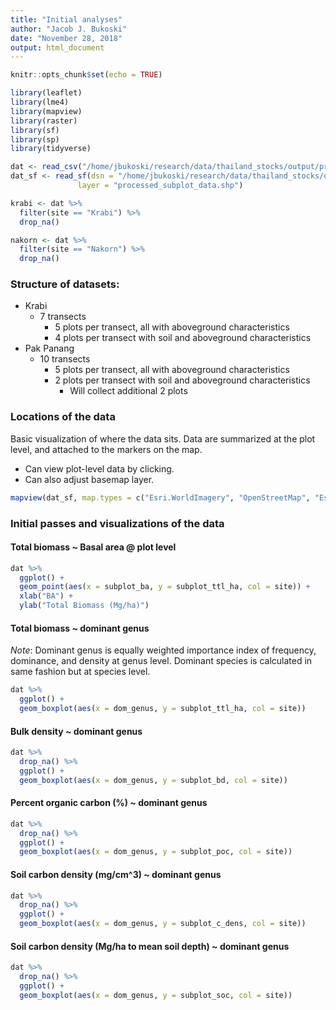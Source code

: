 ```yaml
---
title: "Initial analyses"
author: "Jacob J. Bukoski"
date: "November 28, 2018"
output: html_document
---
```


```r
knitr::opts_chunk$set(echo = TRUE)
```

```r

library(leaflet)
library(lme4)
library(mapview)
library(raster)
library(sf)
library(sp)
library(tidyverse)

```


```r

dat <- read_csv("/home/jbukoski/research/data/thailand_stocks/output/processed_subplot_data.csv")
dat_sf <- read_sf(dsn = "/home/jbukoski/research/data/thailand_stocks/output/", 
               layer = "processed_subplot_data.shp")

krabi <- dat %>%
  filter(site == "Krabi") %>%
  drop_na()

nakorn <- dat %>%
  filter(site == "Nakorn") %>%
  drop_na()

```

### Structure of datasets:

- Krabi
    - 7 transects
        - 5 plots per transect, all with aboveground characteristics
        - 4 plots per transect with soil and aboveground characteristics

- Pak Panang
    - 10 transects
        - 5 plots per transect, all with aboveground characteristics
        - 2 plots per transect with soil and aboveground characteristics
            - Will collect additional 2 plots
      
### Locations of the data

Basic visualization of where the data sits. Data are summarized at the plot level, and attached to the markers on the map.

  - Can view plot-level data by clicking.
  - Can also adjust basemap layer.

```r

mapview(dat_sf, map.types = c("Esri.WorldImagery", "OpenStreetMap", "Esri.WorldTopoMap"))

```

### Initial passes and visualizations of the data

#### Total biomass ~ Basal area @ plot level

```r

dat %>%
  ggplot() +
  geom_point(aes(x = subplot_ba, y = subplot_ttl_ha, col = site)) +
  xlab("BA") +
  ylab("Total Biomass (Mg/ha)")

```

#### Total biomass ~ dominant genus

*Note*: Dominant genus is equally weighted importance index of frequency, dominance, and density at genus level. Dominant species is calculated in same fashion but at species level.

```r

dat %>%
  ggplot() + 
  geom_boxplot(aes(x = dom_genus, y = subplot_ttl_ha, col = site))

```

#### Bulk density ~ dominant genus

```r

dat %>% 
  drop_na() %>%
  ggplot() + 
  geom_boxplot(aes(x = dom_genus, y = subplot_bd, col = site))

```

#### Percent organic carbon (%) ~ dominant genus 

```r

dat %>%
  drop_na() %>%
  ggplot() + 
  geom_boxplot(aes(x = dom_genus, y = subplot_poc, col = site))

```

#### Soil carbon density (mg/cm^3) ~ dominant genus

```r

dat %>%
  drop_na() %>%
  ggplot() + 
  geom_boxplot(aes(x = dom_genus, y = subplot_c_dens, col = site))

```

#### Soil carbon density (Mg/ha to mean soil depth) ~ dominant genus

```r

dat %>%
  drop_na() %>%
  ggplot() + 
  geom_boxplot(aes(x = dom_genus, y = subplot_soc, col = site))

```